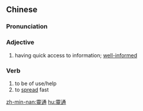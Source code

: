 {{also|灵通}}
==Chinese==
{{zh-forms|s=灵通}}

===Pronunciation===
{{zh-pron
|m=língtōng
|c=ling4 tung1
|h=pfs=lìn-thûng
|cat=a,v
}}

===Adjective===
{{zh-adj}}

# having quick access to information; [[well-informed]]

===Verb===
{{zh-verb}}

# to be of use/help
# to [[spread]] fast

[[zh-min-nan:靈通]]
[[hu:靈通]]